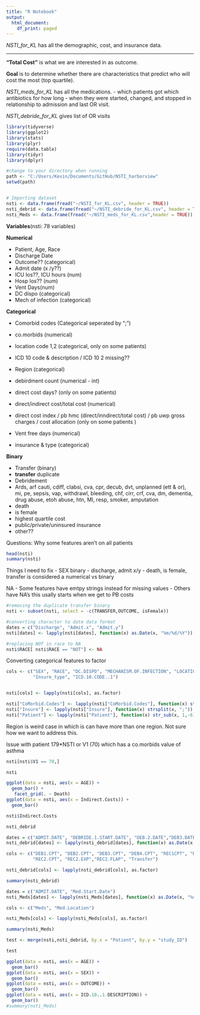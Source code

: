 ```yaml
---
title: "R Notebook"
output:
  html_document:
    df_print: paged
---
```


*NSTI_for_KL* has all the demographic, cost, and insurance data. 

_________________________________________________________

**"Total Cost"** is what we are interested in as outcome.  

**Goal** is to determine whether there are characteristics that predict who will cost the most (top quartile). 

*NSTI_meds_for_KL* has all the medications. 
- which patients got which antibiotics for how long
- when they were started, changed, and stopped in relationship to admission and last OR visit.

*NSTI_debride_for_KL* gives list of OR visits 



```r
library(tidyverse)
library(ggplot2)
library(stats)
library(plyr)
require(data.table)
library(tidyr)
library(dplyr)

#change to your directory when running
path <- "C:/Users/Kevin/Documents/GitHub/NSTI_harborview"
setwd(path)


# Importing dataset
nsti <- data.frame(fread("~/NSTI_for_KL.csv", header = TRUE))
nsti_debrid <- data.frame(fread("~/NSTI_debride_for_KL.csv", header = TRUE))
nsti_Meds <- data.frame(fread("~/NSTI_meds_for_KL.csv",header = TRUE))

```

**Variables**(nsti: 78 variables)

**Numerical**

- Patient, Age, Race
- Discharge Date
- Outcome?? (categorical)
- Admit date (x /y??)
- ICU los??, ICU hours (num)
- Hosp los?? (num)
- Vent Days(num) 
- DC dispo (categorical)
- Mech of infection (categorical)

**Categorical**

- Comorbid codes (Categorical seperated by ";")
- co.morbids (numerical)
- location code 1,2 (categorical, only on some patients)
- ICD 10 code & description / ICD 10 2 missing?? 
- Region (categorical)
- debirdment count (numerical - int)
- direct cost days? (only on some patients)
- direct/indirect cost/total cost (numerical)
- direct cost index / pb hmc (direct/inndirect/total cost) / pb uwp gross charges / cost allocation (only on some patients )

- Vent free days (numerical)

- insurance & type (categorical)


**Binary**

- Transfer (binary)
- **transfer** duplicate 
- Debridement
- Ards, arf cauti, cdiff, clabsi, cva, cpr, decub, dvt, unplanned (ett & or), mi, pe, sepsis, vap, withdrawl, bleeding, chf, cirr, crf, cva, dm, dementia, drug abuse, etoh abuse, htn, MI, resp, smoker, amputation
- death 
- is female
- highest quartile cost 
- public/private/uninsured insurance
- other??

Questions: Why some features aren't on all patients 


```r
head(nsti)
summary(nsti)
```

Things I need to fix 
- SEX binary 
- discharge, admit x/y 
- death, is female, transfer is considered a numerical vs binary 

NA 
- Some features have emtpy strings instead for missing values 
- Others have NA's this usally starts when we get to PB costs 

```r
#removing the duplicate transfer binary 
nsti <- subset(nsti, select = -c(TRANSFER,OUTCOME, isFemale))
```

```r
#converting character to date data format
dates = c("Discharge", "Admit.x", "Admit.y")
nsti[dates] <- lapply(nsti[dates], function(x) as.Date(x, "%m/%d/%Y"))
```
```r
#replacing NOT in race to NA
nsti$RACE[ nsti$RACE == "NOT"] <- NA
```

Converting categorical features to factor

```r
cols <- c("SEX", "RACE", "DC.DISPO", "MECHANISM.OF.INFECTION", "LOCATION.CODE.1", "LOCATION.CODE.2", "ICD.10..1.DESCRIPTION", "REGION",
          "Insure_type", "ICD.10.CODE..1")


nsti[cols] <- lapply(nsti[cols], as.factor)
```


```r
nsti["CoMorbid.Codes"] <- lapply(nsti["CoMorbid.Codes"], function(x) strsplit(x, ";"))
nsti["Insure"] <- lapply(nsti["Insure"], function(x) strsplit(x, ";"))
nsti["Patient"] <- lapply(nsti["Patient"], function(x) str_sub(x, 1,-6))
```
Region is weird case in which is can have more than one region. Not sure how we want to address this.

Issue with patient 179*NSTI or V1 (70) which has a co.morbids value of asthma 


```r
nsti[nsti$V1 == 70,]

```


```r
nsti
```

```r
ggplot(data = nsti, aes(x = AGE)) +
  geom_bar() + 
   facet_grid(. ~ Death) 
ggplot(data = nsti, aes(x = Indirect.Costs)) +
  geom_bar() 
```

```r
nsti$Indirect.Costs
```


```r
nsti_debrid
```

```r
dates = c("ADMIT.DATE", "DEBRIDE.1.START.DATE", "DEB.2.DATE","DEB3.DATE", "DEB4.DATE", "REC1.DATE", "REC2.DATE", "REC3.DATE", "REC4.DATE", "DC.Date")
nsti_debrid[dates] <- lapply(nsti_debrid[dates], function(x) as.Date(x, "%m/%d/%Y"))

cols <- c("DEB1.CPT", "DEB2.CPT", "DEB3.CPT", "DEB4.CPT", "REC1CPT", "REC1.TOTAL", "REC1.EXP", "REC1.FLAP",
          "REC2.CPT", "REC2.EXP","REC2.FLAP", "Transfer")

nsti_debrid[cols] <- lapply(nsti_debrid[cols], as.factor)
```

```r
summary(nsti_debrid)
```

```r

dates = c("ADMIT.DATE", "Med.Start.Date")
nsti_Meds[dates] <- lapply(nsti_Meds[dates], function(x) as.Date(x, "%m/%d/%Y"))

cols <- c("Meds", "Med.Location")

nsti_Meds[cols] <- lapply(nsti_Meds[cols], as.factor)


```


```r
summary(nsti_Meds)
```

```r
test <- merge(nsti,nsti_debrid, by.x = "Patient", by.y = "study_ID")
```

```r
test
```


```r
ggplot(data = nsti, aes(x = AGE)) +
  geom_bar()
ggplot(data = nsti, aes(x = SEX)) +
  geom_bar()
ggplot(data = nsti, aes(x = OUTCOME)) +
  geom_bar()
ggplot(data = nsti, aes(x = ICD.10..1.DESCRIPTION)) +
  geom_bar()
#summary(nsti_Meds)
```

